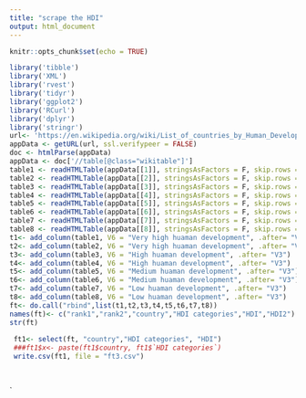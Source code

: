 ---
title: "scrape the HDI"
output: html_document
---

```{r setup, include=TRUE}
knitr::opts_chunk$set(echo = TRUE)
```



```{r}
library('tibble')
library('XML')
library('rvest')
library('tidyr')
library('ggplot2')
library('RCurl')
library('dplyr')
library('stringr')
url<- 'https://en.wikipedia.org/wiki/List_of_countries_by_Human_Development_Index#Complete_list_of_countries'
appData <- getURL(url, ssl.verifypeer = FALSE)
doc <- htmlParse(appData)
appData <- doc['//table[@class="wikitable"]']
table1 <- readHTMLTable(appData[[1]], stringsAsFactors = F, skip.rows = 1)
table2 <- readHTMLTable(appData[[2]], stringsAsFactors = F, skip.rows = 1)
table3 <- readHTMLTable(appData[[3]], stringsAsFactors = F, skip.rows = 1)
table4 <- readHTMLTable(appData[[4]], stringsAsFactors = F, skip.rows = 1)
table5 <- readHTMLTable(appData[[5]], stringsAsFactors = F, skip.rows = 1)
table6 <- readHTMLTable(appData[[6]], stringsAsFactors = F, skip.rows = 1)
table7 <- readHTMLTable(appData[[7]], stringsAsFactors = F, skip.rows = 1)
table8 <- readHTMLTable(appData[[8]], stringsAsFactors = F, skip.rows = 1)
t1<- add_column(table1, V6 = "Very high huaman development", .after= "V3")
t2<- add_column(table2, V6 = "Very high huaman development", .after= "V3")
t3<- add_column(table3, V6 = "High huaman development", .after= "V3")
t4<- add_column(table4, V6 = "High huaman development", .after= "V3")
t5<- add_column(table5, V6 = "Medium huaman development", .after= "V3")
t6<- add_column(table6, V6 = "Medium huaman development", .after= "V3")
t7<- add_column(table7, V6 = "Low huaman development", .after= "V3")
t8<- add_column(table8, V6 = "Low huaman development", .after= "V3")
ft<- do.call("rbind",list(t1,t2,t3,t4,t5,t6,t7,t8))
names(ft)<- c("rank1","rank2","country","HDI categories","HDI","HDI2")
str(ft)
 
 ft1<- select(ft, "country","HDI categories", "HDI")
 ###ft1$x<- paste(ft1$country, ft1$`HDI categories`)
 write.csv(ft1, file = "ft3.csv")
 



```


`


